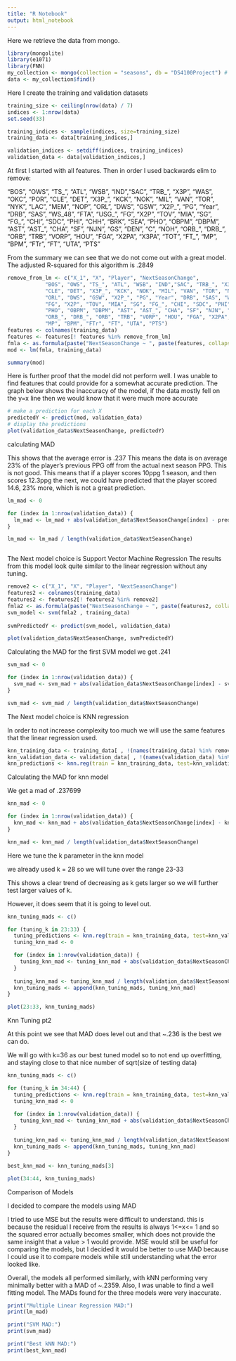 ```yaml
---
title: "R Notebook"
output: html_notebook
---
```


Here we retrieve the data from mongo.

```r

library(mongolite)
library(e1071)
library(FNN)
my_collection <- mongo(collection = "seasons", db = "DS4100Project") # create connection, database and collection
data <- my_collection$find()
```


Here I create the training and validation datasets

```r
training_size <- ceiling(nrow(data) / 7)
indices <- 1:nrow(data)
set.seed(33)

training_indices <- sample(indices, size=training_size)
training_data <- data[training_indices,]

validation_indices <- setdiff(indices, training_indices)
validation_data <- data[validation_indices,]

```




At first I started with all features.  Then in order I used backwards elim to remove:

"BOS", "OWS", "TS_", "ATL", "WSB", "IND","SAC", "TRB_", "X3P", "WAS", "OKC", "POR", 
"CLE", "DET", "X3P_", "KCK", "NOK", "MIL", "VAN", "TOR", "NYK", "LAC", "MEM", "NOP",
"ORL", "DWS", "GSW", "X2P_", "PG", "Year", "DRB", "SAS", "WS_48", "FTA", "USG_",
"FG", "X2P", "TOV", "MIA", "SG", "FG_", "CHI", "SDC", "PHI", "CHH", "BRK", "SEA",
"PHO", "OBPM", "DBPM", "AST", "AST_", "CHA", "SF", "NJN", "GS", "DEN", "C", "NOH",
"ORB_", "DRB_", "ORB", "TRB", "VORP", "HOU", "FGA", "X2PA", "X3PA", "TOT", "FT_",
"MP", "BPM", "FTr", "FT", "UTA", "PTS"


From the summary we can see that we do not come out with a great model.  
The adjusted R-squared for this algorithm is .2849



```r
remove_from_lm <- c("X_1", "X", "Player", "NextSeasonChange", 
            "BOS", "OWS", "TS_", "ATL", "WSB", "IND","SAC", "TRB_", "X3P", "WAS", "OKC", "POR", 
            "CLE", "DET", "X3P_", "KCK", "NOK", "MIL", "VAN", "TOR", "NYK", "LAC", "MEM", "NOP",
            "ORL", "DWS", "GSW", "X2P_", "PG", "Year", "DRB", "SAS", "WS_48", "FTA", "USG_",
            "FG", "X2P", "TOV", "MIA", "SG", "FG_", "CHI", "SDC", "PHI", "CHH", "BRK", "SEA",
            "PHO", "OBPM", "DBPM", "AST", "AST_", "CHA", "SF", "NJN", "GS", "DEN", "C", "NOH",
            "ORB_", "DRB_", "ORB", "TRB", "VORP", "HOU", "FGA", "X2PA", "X3PA", "TOT", "FT_",
            "MP", "BPM", "FTr", "FT", "UTA", "PTS")
features <- colnames(training_data)
features <- features[! features %in% remove_from_lm]
fmla <- as.formula(paste("NextSeasonChange ~ ", paste(features, collapse= "+")))
mod <- lm(fmla, training_data)

summary(mod)
```



Here is further proof that the model did not perform well.  I was unable to find features that
could provide for a somewhat accurate prediction.  The graph below shows the inaccuracy of the model, if the data mostly fell on the y=x line then we would know that it were much more accurate


```r
# make a prediction for each X
predictedY <- predict(mod, validation_data)
# display the predictions
plot(validation_data$NextSeasonChange, predictedY)
```


calculating MAD

This shows that the average error is .237
This means the data is on average 23% of the player's previous PPG off from the actual next season PPG. This is not good.  This means that if a player scores 10ppg 1 season, and then scores 12.3ppg the next, we could have predicted that the player scored 14.6, 23% more, which is not a great prediction.

```r

lm_mad <- 0

for (index in 1:nrow(validation_data)) {
  lm_mad <- lm_mad + abs(validation_data$NextSeasonChange[index] - predictedY[index])
}

lm_mad <- lm_mad / length(validation_data$NextSeasonChange)



```



The Next model choice is Support Vector Machine Regression
The results from this model look quite similar to the linear regression without any tuning.


```r

remove2 <- c("X_1", "X", "Player", "NextSeasonChange")
features2 <- colnames(training_data)
features2 <- features2[! features2 %in% remove2]
fmla2 <- as.formula(paste("NextSeasonChange ~ ", paste(features2, collapse= "+")))
svm_model <- svm(fmla2 , training_data)
 
svmPredictedY <- predict(svm_model, validation_data)

plot(validation_data$NextSeasonChange, svmPredictedY)

```

Calculating the MAD for the first SVM model
we get .241

```r
svm_mad <- 0

for (index in 1:nrow(validation_data)) {
  svm_mad <- svm_mad + abs(validation_data$NextSeasonChange[index] - svmPredictedY[index])
}

svm_mad <- svm_mad / length(validation_data$NextSeasonChange)
```




The Next model choice is KNN regression

In order to not increase complexity too much we will use the same features that the linear regression used.

```r

knn_training_data <- training_data[ , !(names(training_data) %in% remove_from_lm)]
knn_validation_data <- validation_data[ , !(names(validation_data) %in% remove_from_lm)]
knn_predictions <- knn.reg(train = knn_training_data, test=knn_validation_data, y = training_data$NextSeasonChange, k=ceiling(sqrt(nrow(knn_training_data))))

```



Calculating the MAD for knn model

We get a mad of .237699

```r
knn_mad <- 0

for (index in 1:nrow(validation_data)) {
  knn_mad <- knn_mad + abs(validation_data$NextSeasonChange[index] - knn_predictions$pred[index])
}

knn_mad <- knn_mad / length(validation_data$NextSeasonChange)
```


Here we tune the k parameter in the knn model

we already used k = 28 so we will tune over the range 23-33

This shows a clear trend of decreasing as k gets larger so we will further test larger values of k.

However, it does seem that it is going to level out.

```r

knn_tuning_mads <- c()

for (tuning_k in 23:33) {
  tuning_predictions <- knn.reg(train = knn_training_data, test=knn_validation_data, y = training_data$NextSeasonChange, k=tuning_k)
  tuning_knn_mad <- 0

  for (index in 1:nrow(validation_data)) {
    tuning_knn_mad <- tuning_knn_mad + abs(validation_data$NextSeasonChange[index] - tuning_predictions$pred[index])
  }
  
  tuning_knn_mad <- tuning_knn_mad / length(validation_data$NextSeasonChange)
  knn_tuning_mads <- append(knn_tuning_mads, tuning_knn_mad)
}

plot(23:33, knn_tuning_mads)


```




Knn Tuning pt2

At this point we see that MAD does level out and that ~.236 is the best we can do.

We will go with k=36 as our best tuned model so to not end up overfitting, and staying close
to that nice number of sqrt(size of testing data)


```r

knn_tuning_mads <- c()

for (tuning_k in 34:44) {
  tuning_predictions <- knn.reg(train = knn_training_data, test=knn_validation_data, y = training_data$NextSeasonChange, k=tuning_k)
  tuning_knn_mad <- 0

  for (index in 1:nrow(validation_data)) {
    tuning_knn_mad <- tuning_knn_mad + abs(validation_data$NextSeasonChange[index] - tuning_predictions$pred[index])
  }
  
  tuning_knn_mad <- tuning_knn_mad / length(validation_data$NextSeasonChange)
  knn_tuning_mads <- append(knn_tuning_mads, tuning_knn_mad)
}

best_knn_mad <- knn_tuning_mads[3]

plot(34:44, knn_tuning_mads)

```




Comparison of Models

I decided to compare the models using MAD

I tried to use MSE but the results were difficult to understand.  this is because
the residual I receive from the results is always 1<=x<= 1 and so the squared error
actually becomes smaller, which does not provide the same insight that a value > 1 would provide.
MSE would still be useful for comparing the models, but I decided it would be better to use MAD
because I could use it to compare models while still understanding what the error looked like.

Overall, the models all performed similarly, with kNN performing very minimally better with a MAD
of ~.2359.  Also, I was unable to find a well fitting model.  The MADs found for the three models were very inaccurate.

```r

print("Multiple Linear Regression MAD:")
print(lm_mad)

print("SVM MAD:")
print(svm_mad)

print("Best kNN MAD:")
print(best_knn_mad)



```




